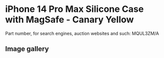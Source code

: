
# iPhone 14 Pro Max Silicone Case with MagSafe - Canary Yellow

Part number, for search engines, auction websites and such: MQUL3ZM/A

## Image gallery

<div style={{ width: "768px" }}>
  <GalleryComponent
    images={[
      {
        original: "/everysource/MQUL3.webp",
        thumbnail: "/everypreview/MQUL3.webp",
      },
      {
        original: "/everysource/MQUL3_AV1.webp",
        thumbnail: "/everypreview/MQUL3_AV1.webp",
      },
      {
        original: "/everysource/MQUL3_AV2.webp",
        thumbnail: "/everypreview/MQUL3_AV2.webp",
      },
      {
        original: "/everysource/MQUL3_AV3.webp",
        thumbnail: "/everypreview/MQUL3_AV3.webp",
      }
    ]}
  />
</div>